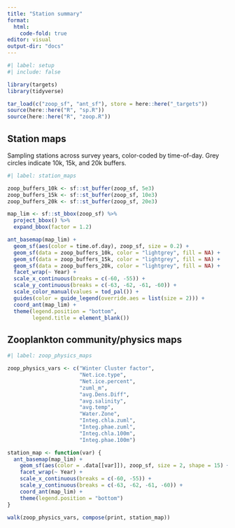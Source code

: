 ```yaml
---
title: "Station summary"
format:
  html:
    code-fold: true
editor: visual
output-dir: "docs"
---
```


```r
#| label: setup
#| include: false

library(targets)
library(tidyverse)

tar_load(c("zoop_sf", "ant_sf"), store = here::here("_targets"))
source(here::here("R", "sp.R"))
source(here::here("R", "zoop.R"))
```

## Station maps

Sampling stations across survey years, color-coded by time-of-day. Grey circles indicate 10k, 15k, and 20k buffers.

```r
#| label: station_maps

zoop_buffers_10k <- sf::st_buffer(zoop_sf, 5e3)
zoop_buffers_15k <- sf::st_buffer(zoop_sf, 10e3)
zoop_buffers_20k <- sf::st_buffer(zoop_sf, 20e3)

map_lim <- sf::st_bbox(zoop_sf) %>% 
  project_bbox() %>% 
  expand_bbox(factor = 1.2)

ant_basemap(map_lim) +
  geom_sf(aes(color = time.of.day), zoop_sf, size = 0.2) +
  geom_sf(data = zoop_buffers_10k, color = "lightgrey", fill = NA) +
  geom_sf(data = zoop_buffers_15k, color = "lightgrey", fill = NA) +
  geom_sf(data = zoop_buffers_20k, color = "lightgrey", fill = NA) +
  facet_wrap(~ Year) +
  scale_x_continuous(breaks = c(-60, -55)) +
  scale_y_continuous(breaks = c(-63, -62, -61, -60)) +
  scale_color_manual(values = tod_pal()) +
  guides(color = guide_legend(override.aes = list(size = 2))) +
  coord_ant(map_lim) +
  theme(legend.position = "bottom",
        legend.title = element_blank())
```

## Zooplankton community/physics maps

```r
#| label: zoop_physics_maps

zoop_physics_vars <- c("Winter Cluster factor",
                       "Net.ice.type",
                       "Net.ice.percent",
                       "zuml_m",
                       "avg.Dens.Diff",
                       "avg.salinity",
                       "avg.temp",
                       "Water.Zone",
                       "Integ.chla.zuml",
                       "Integ.phae.zuml",
                       "Integ.chla.100m",
                       "Integ.phae.100m")

station_map <- function(var) {
  ant_basemap(map_lim) +
    geom_sf(aes(color = .data[[var]]), zoop_sf, size = 2, shape = 15) +
    facet_wrap(~ Year) +
    scale_x_continuous(breaks = c(-60, -55)) +
    scale_y_continuous(breaks = c(-63, -62, -61, -60)) +
    coord_ant(map_lim) +
    theme(legend.position = "bottom")
}

walk(zoop_physics_vars, compose(print, station_map))

```
